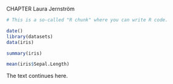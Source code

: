 CHAPTER 
Laura Jernström

```r
# This is a so-called "R chunk" where you can write R code.

date()
library(datasets)
data(iris)

summary(iris)

mean(iris$Sepal.Length)


```

The text continues here.

